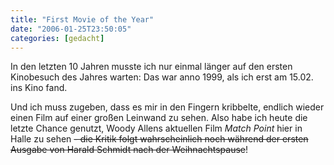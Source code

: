 ```yaml
---
title: "First Movie of the Year"
date: "2006-01-25T23:50:05"
categories: [gedacht]
---
```


In den letzten 10 Jahren musste ich nur einmal länger auf den ersten Kinobesuch des Jahres warten: Das war anno 1999, als ich erst am 15.02. ins Kino fand. 

Und ich muss zugeben, dass es mir in den Fingern kribbelte, endlich wieder einen Film auf einer großen Leinwand zu sehen. Also habe ich heute die letzte Chance genutzt, Woody Allens aktuellen Film *Match Point* hier in Halle zu sehen ~~- die Kritik folgt wahrscheinlich noch während der ersten Ausgabe von Harald Schmidt nach der Weihnachtspause~~!
